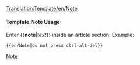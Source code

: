 <noinclude>[[Translation:Template/en/Note]]</noinclude>{{en/Ambox| type  = notice
| text  = <strong>Note</strong><br/>{{{1|Whoever added this template didn't set a specific Note, so it should be removed or updated.}}}
}}<noinclude>

====Template:Note Usage====
Enter <nowiki>{{</nowiki>'''note'''|''text''<nowiki>}}</nowiki> inside an article section. Example:
<pre>{{en/Note|do not press ctrl-alt-del}}</pre>

[[Category:en/Message boxes|Note]]</noinclude>